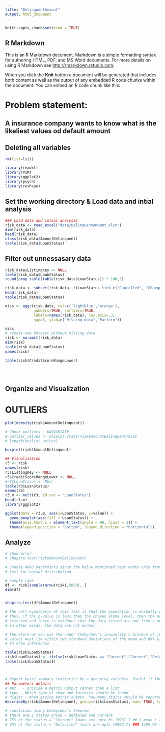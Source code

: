 ```yaml
---
title: "DelinquentAmount"
output: html_document
---
```


```r
knitr::opts_chunk$set(echo = TRUE)
```

## R Markdown

This is an R Markdown document. Markdown is a simple formatting syntax for authoring HTML, PDF, and MS Word documents. For more details on using R Markdown see <http://rmarkdown.rstudio.com>.

When you click the **Knit** button a document will be generated that includes both content as well as the output of any embedded R code chunks within the document. You can embed an R code chunk like this:

# Problem statement:
## A insurance company wants to know what is the likeliest values od default  amount


## Deleting all variables
```r
rm(list=ls())
```

```r
library(readxl)
library(VIM)
library(ggplot2)
library(psych)
library(reshape)
```

## Set the working directory & Load data and intial analysis
```r

### Load data and intial analysis
risk_data <- read_excel("data/DelinquentAmount.xlsx")
dim(risk_data)
head(risk_data)
class(risk_data$AmountDelinquent)
table(risk_data$LoanStatus)
```
## Filter out unnessasary data
```r

risk_data$ListingKey <- NULL
table(risk_data$LoanStatus)
round(prop.table(table(risk_data$LoanStatus)) * 100,2)

risk_data <- subset(risk_data, !(LoanStatus %in% c("Cancelled", "Chargedoff", "Completed", "FinalPaymentInProgress")))
head(risk_data)
table(risk_data$LoanStatus)

miss <- aggr(risk_data, col=c('lightblue','orange'),
             numbers=TRUE, sortVars=TRUE,
             labels=names(risk_data), cex.axis=.3,
             gap=3, ylab=c("Missing data","Pattern"))

miss
# create new dataset without missing data
risk <- na.omit(risk_data) 
dim(risk)
table(risk_data$LoanStatus)
names(risk)

table(risk$CreditScoreRangeLower)





```
## Organize and Visualization
# OUTLIERS
```r
plot(density(risk$AmountDelinquent))

# Check outliers - UNIVARIATE
# outlier_values <- boxplot.stats(risk$AmountDelinquent)$out 
# length(outlier_values)

boxplot(risk$AmountDelinquent)

## Visualization
r3 <- risk
names(risk)
r3$ListingKey <- NULL
r3$CreditScoreRangeLower <- NULL
#r3$LoanStatus <- NULL
table(r3$LoanStatus)
names(r3)
r3.m <- melt(r3, id.var = "LoanStatus")
head(r3.m)
library(ggplot2)

ggplot(data = r3.m, aes(x=LoanStatus, y=value)) + 
  geom_boxplot(aes(fill = LoanStatus)) +
  theme(axis.text.x = element_text(angle = 90, hjust = 1)) +
  theme(legend.position = "bottom", legend.direction = "horizontal")
```

## Analyze
```r
# show error
# shapiro.test(risk$AmountDelinquent)

# Create 4900 DataPoints since the below mentioned test works only from 3 - 5000 obs
# test for normal distribution 

# sample rows 
df <- risk[sample(nrow(risk),5000), ]
dim(df)


shapiro.test(df$AmountDelinquent)

# The null-hypothesis of this test is that the population is normally distributed.
# Thus, if the p-value is less than the chosen alpha level, then the null hypothesis is 
# rejected and there is evidence that the data tested are not from a normally distributed population; 
# in other words, the data are not normal.

# Therefore we can use the under Chebyshev's inequality a minimum of just 75% of 
# values must lie within two standard deviations of the mean and 89% within three standard deviations
# to draw inferences

table(risk$LoanStatus)
risk$LoanStatus1 <- ifelse(risk$LoanStatus == "Current","Current","Defaulted")
table(risk$LoanStatus1)



# Report basic summary statistics by a grouping variable. Useful if the grouping variable is some experimental variable and data are to be aggregated for plotting.
## Parameters details
# mat	- provide a matrix output rather than a list
# type - Which type of skew and kurtosis should be found
# digits - When giving matrix output, how many digits should be reported
describeBy(risk$AmountDelinquent, group=risk$LoanStatus1, mat= TRUE, type=3,digits=7)

# conclusion using Chebychev's theorem
# there are 2 status group - defauled and current
# 75% of the status = "Current" loans are upto Rs 15961.7 ## [ mean + 2 X sd]  ## 912.89 + 2*7524.406
# 75% of the status = "Defaulted" loans are upto 14962.74 ### 1285.65 + 2*6838.544

```

